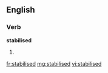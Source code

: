 ==English==

===Verb===
'''stabilised'''

# {{past of|[[stabilise]]}}

[[fr:stabilised]]
[[mg:stabilised]]
[[vi:stabilised]]
